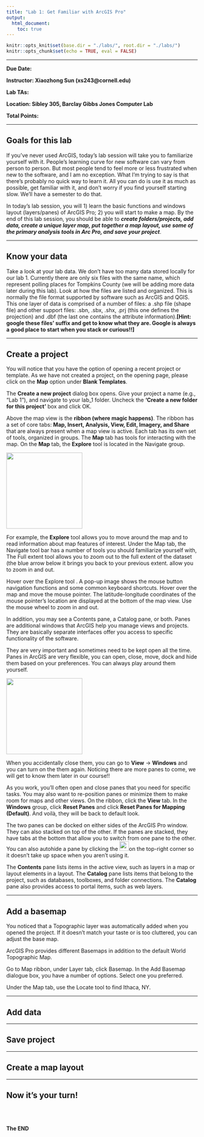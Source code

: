 ```yaml
---
title: "Lab 1: Get Familiar with ArcGIS Pro"
output: 
  html_document:
    toc: true
---
```

  
```r
knitr::opts_knit$set(base.dir = "./labs/", root.dir = "./labs/")
knitr::opts_chunk$set(echo = TRUE, eval = FALSE)
```
---

**Due Date:**

**Instructor: Xiaozhong Sun (xs243@cornell.edu)**

**Lab TAs:**

**Location: Sibley 305, Barclay Gibbs Jones Computer Lab**

**Total Points:**

---

## Goals for this lab

If you've never used ArcGIS, today's lab session will take you to familiarize yourself with it. People's learning curve for new software can vary from person to person. But most people tend to feel more or less frustrated when new to the software, and I am no exception. What I'm trying to say is that there's probably no quick way to learn it. All you can do is use it as much as possible, get familiar with it, and don't worry if you find yourself starting slow. We'll have a semester to do that.

In today's lab session, you will 1) learn the basic functions and windows layout (layers/panes) of ArcGIS Pro; 2) you will start to make a map. By the end of this lab session, you should be able to **_create folders/projects, add data, create a unique layer map, put together a map layout, use some of the primary analysis tools in Arc Pro, and save your project_**. 

---

## Know your data

Take a look at your lab data. We don't have too many data stored locally for our lab 1. Currently there are only six files with the same name, which represent polling places for Tompkins County (we will be adding more data later during this lab). Look at how the files are listed and organized. This is normally the file format supported by software such as ArcGIS and QGIS. This one layer of data is comprised of a number of files: a .shp file (shape file) and other support files: .sbn, .sbx, .shx, .prj (this one defines the projection) and .dbf (the last one contains the attribute information).**[Hint: google these files' suffix and get to know what they are. Google is always a good place to start when you stack or curious!!]**

---

## Create a project

You will notice that you have the option of opening a recent project or template. As we have not created a project, on the opening page, please click on the **Map** option under **Blank Templates**.

The **Create a new project** dialog box opens. Give your project a name (e.g., “Lab 1”), and navigate to your lab_1 folder. Uncheck the **'Create a new folder for this project'** box and click OK.

Above the map view is the **ribbon (where magic happens)**. The ribbon has a set of core tabs: **Map, Insert, Analysis, View, Edit, Imagery, and Share** that are always present when a map view is active. Each tab has its own set of tools, organized in groups. The **Map** tab has tools for interacting with the map. On the **Map** tab, the **Explore** tool is located in the Navigate group. 

<left><img src="figures/project_ribbon.png" width="200"></left>

For example, the **Explore** tool allows you to move around the map and to read information about map features of interest. Under the Map tab, the Navigate tool bar has a number of tools you should familiarize yourself with,
The Full extent tool  allows you to zoom out to the full extent of the dataset (the blue arrow below it brings you back to your previous extent.   allow you to zoom in and out. 
 
Hover over the Explore tool  . A pop-up image shows the mouse button navigation functions and some common keyboard shortcuts.
Hover over the map and move the mouse pointer. The latitude-longitude coordinates of the mouse pointer's location are displayed at the bottom of the map view. Use the mouse wheel to zoom in and out. 


In addition, you may see a Contents pane, a Catalog pane, or both. Panes are additional windows that ArcGIS help you manage views and projects. They are basically separate interfaces offer you access to specific functionality of the software. 

They are very important and sometimes need to be kept open all the time. Panes in ArcGIS are very flexible, you can open, close, move, dock and hide them based on your preferences. You can always play around them yourself. 

<left><img src="figures/content_catalog_pane.png" width="200"></left>

When you accidentally close them, you can go to **View** -> **Windows** and you can turn on the them again. Noticing there are more panes to come, we will get to know them later in our course!!

As you work, you'll often open and close panes that you need for specific tasks. You may also want to re-position panes or minimize them to make room for maps and other views. On the ribbon, click the **View** tab. In the **Windows** group, click **Reset Panes** and click **Reset Panes for Mapping (Default)**. And voilà, they will be back to default look.

The two panes can be docked on either sides of the ArcGIS Pro window. They can also stacked on top of the other. If the panes are stacked, they have tabs at the bottom that allow you to switch from one pane to the other. You can also autohide a pane by clicking the <left><img src="figures/pin.png" width="25"></left>on the top-right corner so it doesn't take up space when you aren't using it.

The **Contents** pane lists items in the active view, such as layers in a map or layout elements in a layout. The **Catalog** pane lists items that belong to the project, such as databases, toolboxes, and folder connections. The **Catalog** pane also provides access to portal items, such as web layers.



---

## Add a basemap

You noticed that a Topographic layer was automatically added when you opened the project. If it doesn’t match your taste or is too cluttered, you can adjust the base map. 

ArcGIS Pro provides different Basemaps in addition to the default World Topographic Map. 

Go to Map ribbon, under Layer tab, click Basemap. In the Add Basemap dialogue box, you have a number of options. Select one you preferred.

Under the Map tab, use the Locate tool to find Ithaca, NY.

---

## Add data

---

## Save project

---

## Create a map layout

---

## Now it's your turn!

<br>
<br>

**The END**